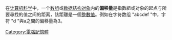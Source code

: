 {{Expand language|1=ru|time=2021-02-14T13:15:15+00:00}}
在[[计算机科学|计算机科学]]中，一个[[数组|数组]]或[[数据结构|数据结构]][[对象_(计算机科学)|对象]]内的'''偏移量'''是指數組或对象的起点与所要尋找的值之间的距离，該距離是一個[[整數|整數值]]。例如在字符数组 "abcdef "中，字符 "d "與a之間的偏移量為3。

[[Category:電腦記憶體|Category:電腦記憶體]]
